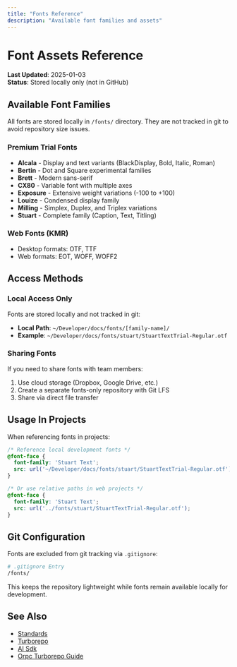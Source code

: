 ```yaml
---
title: "Fonts Reference"
description: "Available font families and assets"
---
```


# Font Assets Reference
**Last Updated**: 2025-01-03  
**Status**: Stored locally only (not in GitHub)

## Available Font Families

All fonts are stored locally in `/fonts/` directory. They are not tracked in git to avoid repository size issues.

### Premium Trial Fonts
- **Alcala** - Display and text variants (BlackDisplay, Bold, Italic, Roman)
- **Bertin** - Dot and Square experimental families
- **Brett** - Modern sans-serif
- **CX80** - Variable font with multiple axes
- **Exposure** - Extensive weight variations (-100 to +100)
- **Louize** - Condensed display family
- **Milling** - Simplex, Duplex, and Triplex variations
- **Stuart** - Complete family (Caption, Text, Titling)

### Web Fonts (KMR)
- Desktop formats: OTF, TTF
- Web formats: EOT, WOFF, WOFF2

## Access Methods

### Local Access Only
Fonts are stored locally and not tracked in git:
- **Local Path**: `~/Developer/docs/fonts/[family-name]/`
- **Example**: `~/Developer/docs/fonts/stuart/StuartTextTrial-Regular.otf`

### Sharing Fonts
If you need to share fonts with team members:
1. Use cloud storage (Dropbox, Google Drive, etc.)
2. Create a separate fonts-only repository with Git LFS
3. Share via direct file transfer

## Usage In Projects
When referencing fonts in projects:
```css
/* Reference local development fonts */
@font-face {
  font-family: 'Stuart Text';
  src: url('~/Developer/docs/fonts/stuart/StuartTextTrial-Regular.otf');
}

/* Or use relative paths in web projects */
@font-face {
  font-family: 'Stuart Text';
  src: url('../fonts/stuart/StuartTextTrial-Regular.otf');
}
```

## Git Configuration
Fonts are excluded from git tracking via `.gitignore`:
```bash
# .gitignore Entry
/fonts/
```

This keeps the repository lightweight while fonts remain available locally for development.

## See Also

- [Standards](/architecture/standards)
- [Turborepo](/tools/stack/turborepo)
- [AI Sdk](/tools/stack/ai-sdk)
- [Orpc Turborepo Guide](/tools/integrations/orpc-turborepo-guide)
